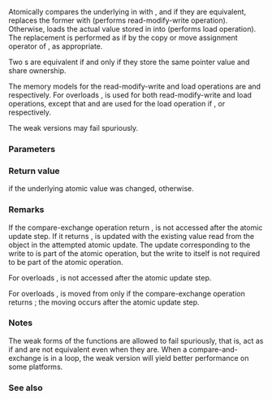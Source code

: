 {{cpp/experimental/atomic_weak_ptr/title|compare_exchange_strong|compare_exchange_weak}}
{{cpp/experimental/concurrency/atomic_weak_ptr/navbar}}
{{dcl begin}}
{{dcl|num=1|1=
bool compare_exchange_weak( std::weak_ptr&lt;T&gt;&amp; expected, const std::weak_ptr&lt;T&gt;&amp; desired,
                            std::memory_order success, std::memory_order failure ) noexcept;
}}
{{dcl|num=2|1=
bool compare_exchange_weak( std::weak_ptr&lt;T&gt;&amp; expected, std::weak_ptr&lt;T&gt;&amp;&amp; desired,
                            std::memory_order success, std::memory_order failure ) noexcept;
}}
{{dcl|num=3|1=
bool compare_exchange_weak( std::weak_ptr&lt;T&gt;&amp; expected, const std::weak_ptr&lt;T&gt;&amp; desired,
                            std::memory_order order = std::memory_order_seq_cst ) noexcept;
}}
{{dcl|num=4|1=
bool compare_exchange_weak( std::weak_ptr&lt;T&gt;&amp; expected, std::weak_ptr&lt;T&gt;&amp;&amp; desired,
                            std::memory_order order = std::memory_order_seq_cst ) noexcept;
}}
{{dcl|num=5|1=
bool compare_exchange_strong( std::weak_ptr&lt;T&gt;&amp; expected, const std::weak_ptr&lt;T&gt;&amp; desired,
                              std::memory_order success, std::memory_order failure ) noexcept;
}}
{{dcl|num=6|1=
bool compare_exchange_strong( std::weak_ptr&lt;T&gt;&amp; expected, std::weak_ptr&lt;T&gt;&amp;&amp; desired,
                              std::memory_order success, std::memory_order failure ) noexcept;
}}
{{dcl|num=7|1=
bool compare_exchange_strong( std::weak_ptr&lt;T&gt;&amp; expected, const std::weak_ptr&lt;T&gt;&amp; desired,
                              std::memory_order order = std::memory_order_seq_cst ) noexcept;
}}
{{dcl|num=8|1=
bool compare_exchange_strong( std::weak_ptr&lt;T&gt;&amp; expected, std::weak_ptr&lt;T&gt;&amp;&amp; desired,
                              std::memory_order order = std::memory_order_seq_cst ) noexcept;
}}
{{dcl end}}

Atomically compares the underlying {{tt|weak_ptr}} in {{c|*this}} with {{c|expected}}, and if they are equivalent, replaces the former with {{c|desired}} (performs read-modify-write operation). Otherwise, loads the actual value stored in {{c|*this}} into {{c|expected}} (performs load operation). The replacement is performed as if by the copy or move assignment operator of {{tt|weak_ptr}}, as appropriate.

Two {{tt|weak_ptr}}s are equivalent if and only if they store the same pointer value and share ownership.

The memory models for the read-modify-write and load operations are {{c|success}} and {{c|failure}} respectively. For overloads {{v|3,4,7,8}}, {{c|order}} is used for both read-modify-write and load operations, except that {{lc|std::memory_order_acquire}} and {{lc|std::memory_order_relaxed}} are used for the load operation if {{c|1=order == std::memory_order_acq_rel}}, or {{c|1=order == std::memory_order_release}} respectively.

The weak versions {{v|1-4}} may fail spuriously.

===Parameters===
{{par begin}}
{{par|expected|reference to the value expected to be found in the atomic object}}
{{par|desired|the value to store in the atomic object if it is as expected}}
{{par|success|the memory synchronization ordering for the read-modify-write operation if the comparison succeeds. All values are permitted}}
{{par|failure|the memory synchronization ordering for the load operation if the comparison fails. Cannot be {{lc|std::memory_order_release}} or {{lc|std::memory_order_acq_rel}} and cannot specify stronger ordering than {{c|success}}}}
{{par|order|the memory synchronization ordering for both operations}}
{{par end}}

===Return value===
{{c|true}} if the underlying atomic value was changed, {{c|false}} otherwise.

===Remarks===
{{cpp/experimental/atomic_weak_ptr/atomic remarks}}

If the compare-exchange operation return {{c|true}}, {{c|expected}} is not accessed after the atomic update step. If it returns {{c|false}}, {{c|expected}} is updated with the existing value read from the {{tt|atomic_weak_ptr}} object in the attempted atomic update. The {{tt|use_count}} update corresponding to the write to {{c|expected}} is part of the atomic operation, but the write to {{c|expected}} itself is not required to be part of the atomic operation.

For overloads {{v|1,3,5,7}}, {{c|desired}} is not accessed after the atomic update step.

For overloads {{v|2,4,6,8}}, {{c|desired}} is moved from only if the compare-exchange operation returns {{c|true}}; the moving occurs after the atomic update step.

===Notes===
The weak forms {{v|1-4}} of the functions are allowed to fail spuriously, that is, act as if {{c|*this}} and {{c|expected}} are not equivalent even when they are. When a compare-and-exchange is in a loop, the weak version will yield better performance on some platforms.

===See also===
{{dsc begin}}
{{dsc inc|cpp/memory/shared ptr/dsc atomic}}
{{dsc end}}